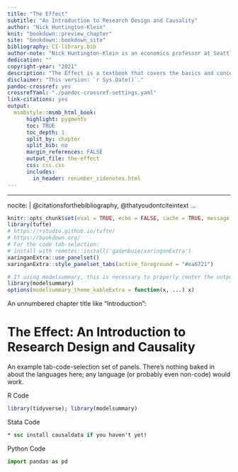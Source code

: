 ```yaml
---
title: "The Effect"
subtitle: "An Introduction to Research Design and Causality"
author: "Nick Huntington-Klein"
knit: "bookdown::preview_chapter"
site: "bookdown::bookdown_site"
bibliography: CI-library.bib
author-note: "Nick Huntington-Klein is an economics professor at Seattle University. See more on his site at nickchk.com, or find him on Twitter at nickchk."
dedication: ""
copyright-year: "2021"
description: "The Effect is a textbook that covers the basics and concepts of research design, especially as applied to causal inference from observational data."
disclaimer: "This version: `r Sys.Date()`."
pandoc-crossref: yes
crossrefYaml: "./pandoc-crossref-settings.yaml"
link-citations: yes
output:
  msmbstyle::msmb_html_book:
      highlight: pygments
      toc: TRUE
      toc_depth: 1
      split_by: chapter
      split_bib: no
      margin_references: FALSE
      output_file: the-effect
      css: css.css
      includes:
        in_header: renumber_sidenotes.html
---
```


---
nocite: |
  @citationsforthebibliography, @thatyoudontciteintext
...


```r
knitr::opts_chunk$set(eval = TRUE, echo = FALSE, cache = TRUE, message = FALSE, warning = FALSE)
library(tufte)
# https://rstudio.github.io/tufte/
# https://bookdown.org/
# For the code tab-selection:
# install with remotes::install('gadenbuie/xaringanExtra')
xaringanExtra::use_panelset()
xaringanExtra::style_panelset_tabs(active_foreground = "#ea6721")

# If using modelsummary, this is necessary to properly center the output
library(modelsummary)
options(modelsummary_theme_kableExtra = function(x, ...) x)
```

An unnumbered chapter title like "Introduction":

# The Effect: An Introduction to Research Design and Causality {-}

An example tab-code-selection set of panels. There's nothing baked in about the languages here; any language (or probably even non-code) would work.

:::::{.panelset}
:::{.panel}
[R Code]{.panel-name}
```r
library(tidyverse); library(modelsummary)
```
:::
:::{.panel}
[Stata Code]{.panel-name}
```stata
* ssc install causaldata if you haven't yet!
```
:::
:::{.panel}
[Python Code]{.panel-name}
```python
import pandas as pd
```
:::
:::::
